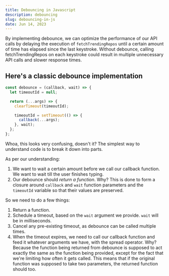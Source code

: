 ```yaml
---
title: Debouncing in Javascript
description: debouncing
slug: debouncing-in-js
date: Jun 14, 2023
---
```


By implementing debounce, we can optimize the performance of our API calls by delaying the execution of `fetchTrendingRepos` until a certain amount of time has elapsed since the last keystroke. Without debounce, calling fetchTrendingRepos on each keystroke could result in multiple unnecessary API calls and slower response times.

## Here's a classic debounce implementation

```js title="debounce.js"
const debounce = (callback, wait) => {
  let timeoutId = null;

  return (...args) => {
    clearTimeout(timeoutId);

    timeoutId = setTimeout(() => {
      callback(...args);
    }, wait);
  };
};
```

Whoa, this looks very confusing, doesn't it? The simplest way to understand code is to break it down into parts.

As per our understanding:

1. We want to wait a certain amount before we call our callback function. We want to wait till the user finishes typing.
2. Our debounce should _return a function_. Why? This is done to form a closure around `callback` and `wait` function parameters and the `timeoutId` variable so that their values are preserved.

So we need to do a few things:

1. Return a function.
2. Schedule a timeout, based on the `wait` argument we provide. `wait` will be in milliseconds.
3. Cancel any pre-existing timeout, as debounce can be called multiple times.
4. When the timeout expires, we need to call our callback function and feed it whatever arguments we have, with the spread operator. Why? Because the function being returned from debounce is supposed to act exactly the same as the function being provided, except for the fact that we're limiting how often it gets called. This means that if the original function was supposed to take two parameters, the returned function should too.
